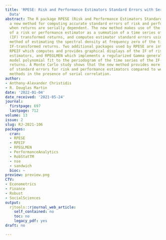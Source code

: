 ```yaml
---
title: 'RPESE: Risk and Performance Estimators Standard Errors with Serially Dependent
  Data'
abstract: The R package RPESE (Risk and Performance Estimators Standard Errors) implements
  a new method for computing accurate standard errors of risk and performance estimators
  when returns are serially dependent. The new method makes use of the representation
  of a risk or performance estimator as a summation of a time series of influence-function
  (IF) transformed returns, and computes estimator standard errors using a sophisticated
  method of estimating the spectral density at frequency zero of the time series of
  IF-transformed returns. Two additional packages used by RPESE are introduced, namely
  RPEIF which computes and provides graphical displays of the IF of risk and performance
  estimators, and RPEGLMEN which implements a regularized Gamma generalized linear
  model polynomial fit to the periodogram of the time series of the IF-transformed
  returns. A Monte Carlo study shows that the new method provides more accurate estimates
  of standard errors for risk and performance estimators compared to well-known alternative
  methods in the presence of serial correlation.
author:
- Anthony-Alexander Christidis
- R. Douglas Martin
date: '2022-01-04'
date_received: '2021-05-24'
journal:
  firstpage: 697
  lastpage: 712
volume: 13
issue: 2
slug: RJ-2021-106
packages:
  cran:
  - RPESE
  - RPEIF
  - RPEGLMEN
  - PerformanceAnalytics
  - RobStatTM
  - nse
  - sandwich
  bioc: ~
preview: preview.png
CTV:
- Econometrics
- Finance
- Robust
- SocialSciences
output:
  rjtools::rjournal_web_article:
    self_contained: no
    toc: no
    legacy_pdf: yes
draft: no

---
```

